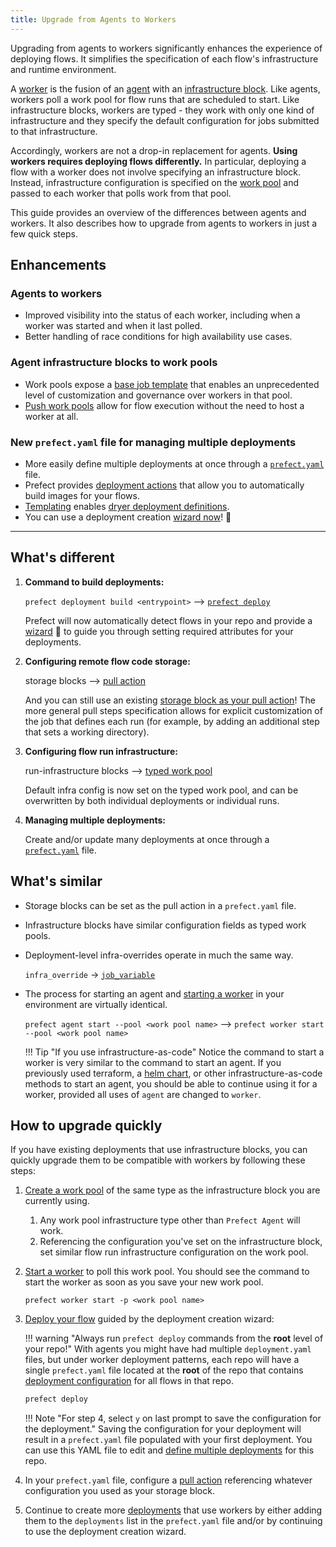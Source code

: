 ```yaml
---
title: Upgrade from Agents to Workers
---
```


Upgrading from agents to workers significantly enhances the experience of deploying flows. It simplifies the specification of each flow's infrastructure and runtime environment. 

A [worker](/2.11.5/concepts/work-pools/#worker-overview) is the fusion of an [agent](/2.11.5/concepts/agents/) with an [infrastructure block](/2.11.5/concepts/infrastructure/). Like agents, workers poll a work pool for flow runs that are scheduled to start. Like infrastructure blocks, workers are typed - they work with only one kind of infrastructure and they specify the default configuration for jobs submitted to that infrastructure.

Accordingly, workers are not a drop-in replacement for agents. **Using workers requires deploying flows differently.** In particular, deploying a flow with a worker does not involve specifying an infrastructure block. Instead, infrastructure configuration is specified on the [work pool](/2.11.5/concepts/work-pools/) and passed to each worker that polls work from that pool.

This guide provides an overview of the differences between agents and workers. It also describes how to upgrade from agents to workers in just a few quick steps.

## Enhancements

### Agents to workers

- Improved visibility into the status of each worker, including when a worker was started and when it last polled.
- Better handling of race conditions for high availability use cases.

### Agent infrastructure blocks to work pools

- Work pools expose a [base job template](/2.11.5/concepts/work-pools/#base-job-template) that enables an unprecedented level of customization and governance over workers in that pool.
- [Push work pools](/2.11.5/guides/deployment/push-work-pools/) allow for flow execution without the need to host a worker at all.

### New `prefect.yaml` file for managing multiple deployments

- More easily define multiple deployments at once through a [`prefect.yaml`](/2.11.5/concepts/deployments/#managing-deployments) file.
- Prefect provides [deployment actions](/2.11.5/concepts/deployments/#deployment-actions) that allow you to automatically build images for your flows.
- [Templating](/2.11.5/concepts/deployments/#templating-options) enables [dryer deployment definitions](/2.11.5/concepts/deployments/#reusing-configuration-across-deployments).
- You can use a deployment creation [wizard now](/2.11.5/#step-5-deploy-the-flow)! 🧙

----------

## What's different

1. **Command to build deployments:** 
    
    `prefect deployment build <entrypoint>` --> [`prefect deploy`](/2.11.5/concepts/deployments/#deployment-declaration-reference) 
    
    Prefect will now automatically detect flows in your repo and provide a [wizard](/2.11.5/#step-5-deploy-the-flow) 🧙 to guide you through setting required attributes for your deployments.

2. **Configuring remote flow code storage:** 
    
    storage blocks --> [pull action](/2.11.5/concepts/deployments/#the-pull-action)
    
    And you can still use an existing [storage block as your pull action](/2.11.5/guides/deployment/storage-guide/)!  The more general pull steps specification allows for explicit customization of the job that defines each run (for example, by adding an additional step that sets a working directory).

3. **Configuring flow run infrastructure:** 
    
    run-infrastructure blocks --> [typed work pool](/2.11.5/concepts/work-pools/#worker-types) 
    
    Default infra config is now set on the typed work pool, and can be overwritten by both individual deployments or individual runs.

4. **Managing multiple deployments:**
    
    Create and/or update many deployments at once through a [`prefect.yaml`](/2.11.5/concepts/deployments/#working-with-multiple-deployments) file.


## What's similar

- Storage blocks can be set as the pull action in a `prefect.yaml` file.
- Infrastructure blocks have similar configuration fields as typed work pools.
- Deployment-level infra-overrides operate in much the same way. 

    `infra_override` -> [`job_variable`](/2.11.5/concepts/deployments/#work-pool-fields)

- The process for starting an agent and [starting a worker](/2.11.5/concepts/work-pools/#starting-a-worker) in your environment are virtually identical.
    
    `prefect agent start --pool <work pool name>` --> `prefect worker start --pool <work pool name>`

    !!! Tip "If you use infrastructure-as-code"
        Notice the command to start a worker is very similar to the command to start an agent. If you previously used terraform, a [helm chart](https://github.com/PrefectHQ/prefect-helm/tree/main/charts/prefect-worker), or other infrastructure-as-code methods to start an agent, you should be able to continue using it for a worker, provided all uses of `agent` are changed to `worker`.

## How to upgrade quickly

If you have existing deployments that use infrastructure blocks, you can quickly upgrade them to be compatible with workers by following these steps:

1. [Create a work pool](/2.11.5/concepts/work-pools/#work-pool-configuration) of the same type as the infrastructure block you are currently using.

    1. Any work pool infrastructure type other than `Prefect Agent` will work.
    2. Referencing the configuration you've set on the infrastructure block, set similar flow run infrastructure configuration on the work pool.

2. [Start a worker](/2.11.5/concepts/work-pools/#starting-a-worker) to poll this work pool. You should see the command to start the worker as soon as you save your new work pool. 

    ```
    prefect worker start -p <work pool name>
    ```

3. [Deploy your flow](/2.11.5/#step-5-deploy-the-flow) guided by the deployment creation wizard:

    !!! warning "Always run `prefect deploy` commands from the **root** level of your repo!"
        With agents you might have had multiple `deployment.yaml` files, but under worker deployment patterns, each repo will have a single `prefect.yaml` file located at the **root** of the repo that contains [deployment configuration](/2.11.5/concepts/deployments/#working-with-multiple-deployments) for all flows in that repo.

    ```bash
    prefect deploy
    ```

    !!! Note "For step 4, select `y` on last prompt to save the configuration for the deployment."
        Saving the configuration for your deployment will result in a `prefect.yaml` file populated with your first deployment. You can use this YAML file to edit and [define multiple deployments](/2.11.5/concepts/deployments/#working-with-multiple-deployments) for this repo. 

4. In your `prefect.yaml` file, configure a [pull action](/2.11.5/guides/deployment/storage-guide/) referencing whatever configuration you used as your storage block.
5. Continue to create more [deployments](/2.11.5/concepts/deployments/#deployment-declaration-reference) that use workers by either adding them to the `deployments` list in the `prefect.yaml` file and/or by continuing to use the deployment creation wizard.

